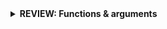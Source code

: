 
<details>
<summary class = "btn_code_blue"> __REVIEW: Functions & arguments__ </summary>

<p>
<div class="well" style="background-color: lightblue; margin-top: -13px;">
_Functions_ perform steps based on inputs called _arguments_ and usually return an output object. There are _functions_ in R that are really complex but most boil down to the same general setup:

```{r, eval=F}
new_output <- function(argument_input1, argument_input2)
```

You can make your own functions in R and name them almost anything you like, even `my_amazing_starwars_function()`.

<br>


![](../images/clonetrooper_fathead.png){width="220" style="float: left; margin-right: 36px; margin-top: -2px;"}

<br>

You can think of a _function_ like a plan for making Clone Troopers.

<br>

```{r, eval=F} 
create_clones(host       = "Jango Fett", 
              n_troopers = 2000)
```

<br>

The _function_ above creates Clone Troopers based on two _arguments_: the `host` and `n_troopers`. When we have more than one _argument_, we use a comma to separate them. With some luck, the function will successfully return a new object - a group of 2,000 Clone Troopers.

<div style="clear: both;"> </div>

__The `sum()` function__

We can use the `sum()` function to find the sum age of our Star Wars characters.

```{r}
starwars_ages  <- c(19,19,25)

# Call the sum function with starwars_ages as input
ages_sum <- sum(starwars_ages) # Assigns the output to starwars_ages_sum

# Print the starwars_ages_sum value to the console
ages_sum

```

<br>

The `sum()` function takes the _starwars_ages_ vector as input, performs a calculation, and returns a number. Note that we assigned the output to the name `ages_sum`. 

If we don't assign the output it will be printed to the console and not saved.

```{r}
# Alternative without assigning output
sum(starwars_ages) 
```

<br>

<div class="note">
### Note {-}
The original `starwars_ages` vector has not changed. Each function has its own "environment" and its calculations happen inside a bubble. In general, what happens inside a function won't change your objects outside of the function. 
</div>

```{r}
starwars_ages
```

<br>
</div></p></details>

<br>

